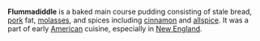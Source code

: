 '''Flummadiddle''' is a baked main course pudding consisting of stale bread, [[pork]] fat, [[molasses]], and spices including [[cinnamon]] and [[allspice]]. It was a part of early [[American]] cuisine, especially in [[New England]].

{{food-stub}}